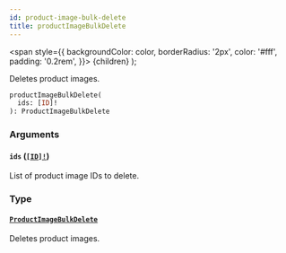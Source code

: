 ```yaml
---
id: product-image-bulk-delete
title: productImageBulkDelete
---
```


<span
style={{
      backgroundColor: color,
      borderRadius: '2px',
      color: '#fff',
      padding: '0.2rem',
    }}>
{children}
</span>
);

Deletes product images.

```graphql
productImageBulkDelete(
  ids: [ID]!
): ProductImageBulkDelete

```

### Arguments

#### `ids` ([`[ID]!`](/api-reference/scalars/id.mdx))

List of product image IDs to delete.

### Type

#### [`ProductImageBulkDelete`](/api-reference/objects/product-image-bulk-delete.mdx)

Deletes product images.
